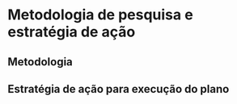 # Metodologia de pesquisa e estratégia de ação {#sec:metodpesq}

## Metodologia {#sec:metod}

## Estratégia de ação para execução do plano {#sec:estrategia}
